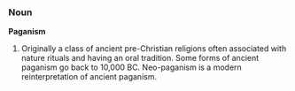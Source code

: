 ===Noun===
'''Paganism'''

# Originally a class of ancient pre-Christian religions often associated with nature rituals and having an oral tradition. Some forms of ancient paganism go back to 10,000 BC. Neo-paganism is a modern reinterpretation of ancient paganism.